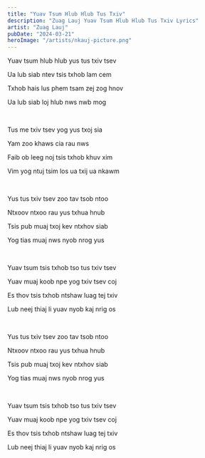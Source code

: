 ```yaml
---
title: "Yuav Tsum Hlub Hlub Tus Txiv"
description: "Zuag Lauj Yuav Tsum Hlub Hlub Tus Txiv Lyrics"
artist: "Zuag Lauj"
pubDate: "2024-03-21"
heroImage: "/artists/nkauj-picture.png"
---
```


Yuav tsum hlub hlub yus tus txiv tsev

Ua lub siab ntev tsis txhob lam cem

Txhob hais lus phem tsam zej zog hnov

Ua lub siab loj hlub nws nwb mog

<br />

Tus me txiv tsev yog yus txoj sia

Yam zoo khaws cia rau nws

Faib ob leeg noj tsis txhob khuv xim

Vim yog ntuj tsim los ua txij ua nkawm

<br />

Yus tus txiv tsev zoo tav tsob ntoo

Ntxoov ntxoo rau yus txhua hnub

Tsis pub muaj txoj kev ntxhov siab

Yog tias muaj nws nyob nrog yus

<br />

Yuav tsum tsis txhob tso tus txiv tsev

Yuav muaj koob npe yog txiv tsev coj

Es thov tsis txhob ntshaw luag tej txiv

Lub neej thiaj li yuav nyob kaj nrig os

<br />

Yus tus txiv tsev zoo tav tsob ntoo

Ntxoov ntxoo rau yus txhua hnub

Tsis pub muaj txoj kev ntxhov siab

Yog tias muaj nws nyob nrog yus

<br />

Yuav tsum tsis txhob tso tus txiv tsev

Yuav muaj koob npe yog txiv tsev coj

Es thov tsis txhob ntshaw luag tej txiv

Lub neej thiaj li yuav nyob kaj nrig os
